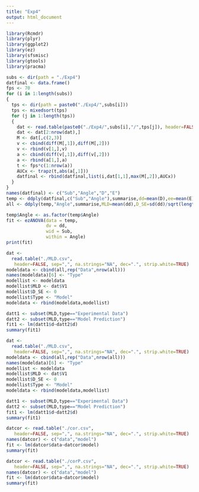 ```yaml
---
title: "Exp4"
output: html_document
---
```

```r
library(Rcmdr)
library(plyr)
library(ggplot2)
library(ez)
library(sfsmisc)
library(gtools)
library(pracma)
```

```r
subs <- dir(path = "./Exp4")
datfinal <- data.frame()
fps <- 70
for (i in 1:length(subs))
{
  tps <- dir(path = paste0("./Exp4/",subs[i]))
  tps <- mixedsort(tps)
  for (j in 1:length(tps))
  {
    dat <- read.table(paste0("./Exp4/",subs[i],"/",tps[j]), header=FALSE, sep="_", na.strings="NA", dec=".", strip.white=TRUE)
    dat <- dat[2:nrow(dat),]
    M <- dat[,c(2,3)]
    v <- cbind(diff(M[,1]),diff(M[,2]))
    v <- rbind(v[1,],v)
    a <- cbind(diff(v[,1]),diff(v[,2]))
    a <- rbind(a[1,],a)
    t <- fps*c(1:nrow(a))
    AUCx <- trapz(t,abs(a[,1]))
    datfinal <- rbind(datfinal,list(i,dat[1,1],max(M[,2]),AUCx))
  }
}
names(datfinal) <- c("Sub","Angle","D","E")
temp <- ddply(datfinal,c("Sub","Angle"),summarise,dd=mean(D),ee=mean(E))
all <- ddply(temp,"Angle",summarise,MLD=mean(dd),D_SE=sd(dd)/sqrt(length(subs)),Energy=mean(ee),E_SE=sd(ee)/sqrt(length(subs)))
```

```r
temp$Angle <- as.factor(temp$Angle)
fit <- ezANOVA(data = temp,
               dv = dd,
               wid = Sub,
               within = Angle)
print(fit)
```

```r
dat <- 
  read.table("./MLD.csv",
   header=FALSE, sep=",", na.strings="NA", dec=".", strip.white=TRUE)
modeldata <- cbind(all,rep("Data",nrow(all)))
names(modeldata)[6] <- "Type"
modellist <- modeldata
modellist$MLD <- dat$V1
modellist$D_SE <- 0
modellist$Type <- "Model"
modeldata <- rbind(modeldata,modellist)

datt1 <- subset(MLD,type=="Experimental Data")
datt2 <- subset(MLD,type=="Model Prediction")
fit1 <- lm(datt1$d~datt2$d)
summary(fit1)
```

```r
dat <- 
  read.table("./MLD.csv",
   header=FALSE, sep=",", na.strings="NA", dec=".", strip.white=TRUE)
modeldata <- cbind(all,rep("Data",nrow(all)))
names(modeldata)[6] <- "Type"
modellist <- modeldata
modellist$MLD <- dat$V1
modellist$D_SE <- 0
modellist$Type <- "Model"
modeldata <- rbind(modeldata,modellist)

datt1 <- subset(MLD,type=="Experimental Data")
datt2 <- subset(MLD,type=="Model Prediction")
fit1 <- lm(datt1$d~datt2$d)
summary(fit1)
```

```r
datcor <- read.table("./cor.csv",
   header=FALSE, sep=",", na.strings="NA", dec=".", strip.white=TRUE)
names(datcor) <- c("data","model")
fit <- lm(datcor$data~datcor$model)
summary(fit)
```

```r
datcor <- read.table("./corP.csv",
   header=FALSE, sep=",", na.strings="NA", dec=".", strip.white=TRUE)
names(datcor) <- c("data","model")
fit <- lm(datcor$data~datcor$model)
summary(fit)
```